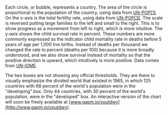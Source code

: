 
Each circle, or bubble, represents a country. The area of the circle is proportional to the population of the country, using data from [UN-POP[1]](https://esa.un.org/unpd/wpp). On the x-axis is the total fertility rate, using data from [UN-POP[3]](https://esa.un.org/unpd/wpp). The scale is reversed putting large families to the left and small to the right. This is to show progress as a movement from left to right, which is more intuitive. The y-axis shows the child survival rate in percent. These numbers are more commonly expressed as the indicator child mortality rate in deaths before 5 years of age per 1,000 live births. Instead of deaths per thousand we changed the rate to percent (deaths per 100) because it is more broadly understood, and we also show survival instead of mortality so that the positive direction is upward, which intuitively is more positive. Data comes from [UN-IGME](http://www.childmortality.org/).

The two boxes are not showing any official thresholds. They are there to visually emphasize the divided world that existed in 1965, in which 125 countries with 68 percent of the world's population were in the "developing" box. Only 44 countries, with 30 percent of the world's population, were in the "developed" box. An interactive version of the chart will soon be freely available at [www.gapm.io/voutdwv](http://www.gapm.io/voutdwv).